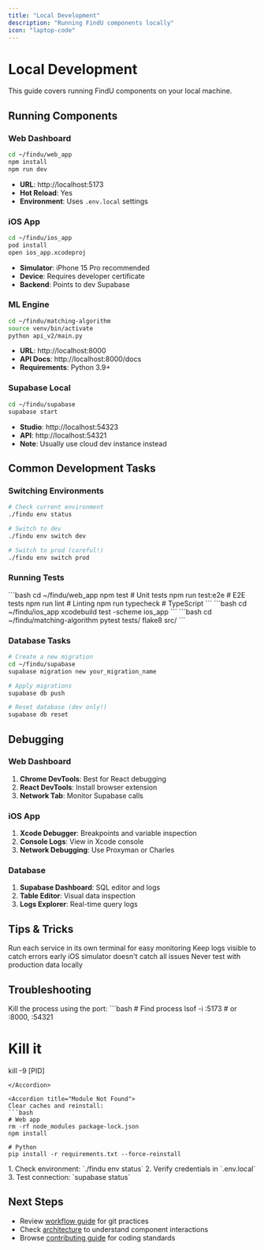 ```yaml
---
title: "Local Development"
description: "Running FindU components locally"
icon: "laptop-code"
---
```


# Local Development

This guide covers running FindU components on your local machine.

## Running Components

### Web Dashboard

```bash
cd ~/findu/web_app
npm install
npm run dev
```

- **URL**: http://localhost:5173
- **Hot Reload**: Yes
- **Environment**: Uses `.env.local` settings

### iOS App

```bash
cd ~/findu/ios_app
pod install
open ios_app.xcodeproj
```

- **Simulator**: iPhone 15 Pro recommended
- **Device**: Requires developer certificate
- **Backend**: Points to dev Supabase

### ML Engine

```bash
cd ~/findu/matching-algorithm
source venv/bin/activate
python api_v2/main.py
```

- **URL**: http://localhost:8000
- **API Docs**: http://localhost:8000/docs
- **Requirements**: Python 3.9+

### Supabase Local

```bash
cd ~/findu/supabase
supabase start
```

- **Studio**: http://localhost:54323
- **API**: http://localhost:54321
- **Note**: Usually use cloud dev instance instead

## Common Development Tasks

### Switching Environments

```bash
# Check current environment
./findu env status

# Switch to dev
./findu env switch dev

# Switch to prod (careful!)
./findu env switch prod
```

### Running Tests

<Tabs>
  <Tab title="Web App">
    ```bash
    cd ~/findu/web_app
    npm test               # Unit tests
    npm run test:e2e      # E2E tests
    npm run lint          # Linting
    npm run typecheck     # TypeScript
    ```
  </Tab>
  
  <Tab title="iOS App">
    ```bash
    cd ~/findu/ios_app
    xcodebuild test -scheme ios_app
    ```
  </Tab>
  
  <Tab title="ML Engine">
    ```bash
    cd ~/findu/matching-algorithm
    pytest tests/
    flake8 src/
    ```
  </Tab>
</Tabs>

### Database Tasks

```bash
# Create a new migration
cd ~/findu/supabase
supabase migration new your_migration_name

# Apply migrations
supabase db push

# Reset database (dev only!)
supabase db reset
```

## Debugging

### Web Dashboard

1. **Chrome DevTools**: Best for React debugging
2. **React DevTools**: Install browser extension
3. **Network Tab**: Monitor Supabase calls

### iOS App

1. **Xcode Debugger**: Breakpoints and variable inspection
2. **Console Logs**: View in Xcode console
3. **Network Debugging**: Use Proxyman or Charles

### Database

1. **Supabase Dashboard**: SQL editor and logs
2. **Table Editor**: Visual data inspection
3. **Logs Explorer**: Real-time query logs

## Tips & Tricks

<CardGroup cols={2}>
  <Card title="Use Multiple Terminals" icon="terminal">
    Run each service in its own terminal for easy monitoring
  </Card>
  
  <Card title="Watch the Logs" icon="scroll">
    Keep logs visible to catch errors early
  </Card>
  
  <Card title="Test on Real Devices" icon="mobile">
    iOS simulator doesn't catch all issues
  </Card>
  
  <Card title="Use Dev Data" icon="database">
    Never test with production data locally
  </Card>
</CardGroup>

## Troubleshooting

<Accordion title="Port Already in Use">
  Kill the process using the port:
  ```bash
  # Find process
  lsof -i :5173  # or :8000, :54321
  
  # Kill it
  kill -9 [PID]
  ```
</Accordion>

<Accordion title="Module Not Found">
  Clear caches and reinstall:
  ```bash
  # Web app
  rm -rf node_modules package-lock.json
  npm install
  
  # Python
  pip install -r requirements.txt --force-reinstall
  ```
</Accordion>

<Accordion title="Supabase Connection Failed">
  1. Check environment: `./findu env status`
  2. Verify credentials in `.env.local`
  3. Test connection: `supabase status`
</Accordion>

## Next Steps

- Review [workflow guide](/developer/workflow-guide) for git practices
- Check [architecture](/architecture) to understand component interactions
- Browse [contributing guide](/contributing) for coding standards
